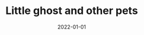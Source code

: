 ---
cover: "./image.png"
date: "2022-01-01"
title: "Little ghost and other pets"
defer: false
slug: "/little-ghost"
areas: 
   - .
---